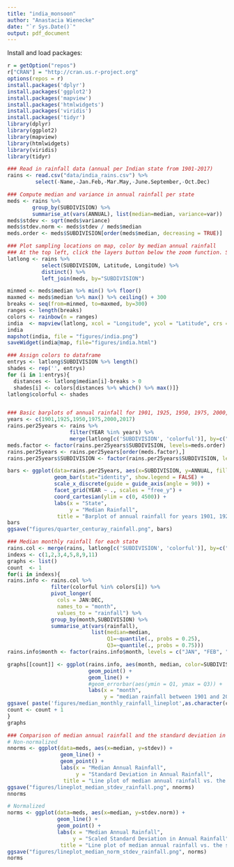 ```yaml
---
title: "india_monsoon"
author: "Anastacia Wienecke"
date: "`r Sys.Date()`"
output: pdf_document
---
```


Install and load packages:

```r
r = getOption("repos")
r["CRAN"] = "http://cran.us.r-project.org"
options(repos = r)
install.packages('dplyr')
install.packages('ggplot2')
install.packages('mapview')
install.packages('htmlwidgets')
install.packages('viridis')
install.packages('tidyr')
library(dplyr)
library(ggplot2)
library(mapview)
library(htmlwidgets)
library(viridis)
library(tidyr)
```

```r
### Read in rainfall data (annual per Indian state from 1901-2017)
rains <- read.csv("data/india_rains.csv") %>% 
         select(-Name,-Jan.Feb,-Mar.May,-June.September,-Oct.Dec)

### Compute median and variance in annual rainfall per state
meds <- rains %>%
        group_by(SUBDIVISION) %>%
        summarise_at(vars(ANNUAL), list(median=median, variance=var))
meds$stdev <- sqrt(meds$variance)
meds$stdev.norm <- meds$stdev / meds$median
meds.order <- meds$SUBDIVISION[order(meds$median, decreasing = TRUE)]
```


```r
### Plot sampling locations on map, color by median annual rainfall
### At the top left, click the layers button below the zoom function. Select "Esri.WorldImagery" to see the satellite view.
latlong <- rains %>%
           select(SUBDIVISION, Latitude, Longitude) %>%
           distinct() %>%
           left_join(meds, by="SUBDIVISION")

minmed <- meds$median %>% min() %>% floor()
maxmed <- meds$median %>% max() %>% ceiling() + 300
breaks <- seq(from=minmed, to=maxmed, by=300)
ranges <- length(breaks)
colors <- rainbow(n = ranges)
india  <- mapview(latlong, xcol = "Longitude", ycol = "Latitude", crs = 4269, grid = FALSE, zcol="median", col.regions = colors, at = breaks)
india
mapshot(india, file = "figures/india.png")
saveWidget(india@map, file="figures/india.html")
```

``` r
### Assign colors to dataframe
entrys <- latlong$SUBDIVISION %>% length()
shades <- rep('', entrys)
for (i in 1:entrys){
  distances <- latlong$median[i]-breaks > 0
  shades[i] <- colors[distances %>% which() %>% max()]}
latlong$colorful <- shades


### Basic barplots of annual rainfall for 1901, 1925, 1950, 1975, 2000, and 2017
years <- c(1901,1925,1950,1975,2000,2017)
rains.per25years <- rains %>%
                    filter(YEAR %in% years) %>%
                    merge(latlong[c('SUBDIVISION', 'colorful')], by=c("SUBDIVISION"))
meds.factor <- factor(rains.per25years$SUBDIVISION, levels=meds.order)
rains.per25years <- rains.per25years[order(meds.factor),]
rains.per25years$SUBDIVISION <- factor(rains.per25years$SUBDIVISION, levels = meds.order)

bars <- ggplot(data=rains.per25years, aes(x=SUBDIVISION, y=ANNUAL, fill=colorful)) +
               geom_bar(stat="identity", show.legend = FALSE) +
               scale_x_discrete(guide = guide_axis(angle = 90)) +
               facet_grid(YEAR ~ ., scales = "free_y") +
               coord_cartesian(ylim = c(0, 4500)) +
               labs(x = "State",
                    y = "Median Rainfall",
                title = "Barplot of annual rainfall for years 1901, 1925, 1950, 1975, 2000, and 2017")
bars
ggsave("figures/quarter_centuray_rainfall.png", bars)
```

``` r
### Median monthly rainfall for each state
rains.col <- merge(rains, latlong[c('SUBDIVISION', 'colorful')], by=c("SUBDIVISION"))
indexs <- c(1,2,3,4,5,8,9,11)
graphs <- list()
count  <- 1
for(i in indexs){
rains.info <- rains.col %>%
              filter(colorful %in% colors[i]) %>%
              pivot_longer(
                cols = JAN:DEC,
                names_to = "month",
                values_to = "rainfall") %>%
              group_by(month,SUBDIVISION) %>%
              summarise_at(vars(rainfall), 
                           list(median=median,
                                Q1=~quantile(., probs = 0.25),
                                Q3=~quantile(., probs = 0.75)))
rains.info$month <- factor(rains.info$month, levels = c("JAN", "FEB", "MAR", "APR", "MAY", "JUN", "JUL", "AUG", "SEP", "OCT", "NOV", "DEC"))

graphs[[count]] <- ggplot(rains.info, aes(month, median, color=SUBDIVISION, group=SUBDIVISION)) +
                          geom_point() +
                          geom_line() +
                          #geom_errorbar(aes(ymin = Q1, ymax = Q3)) +
                          labs(x = "month",
                               y = "median rainfall between 1901 and 2017")
ggsave( paste('figures/median_monthly_rainfall_lineplot',as.character(count),'.png', sep=''), graphs[[count]] )
count <- count + 1 
}
graphs
```

``` r
### Comparison of median annual rainfall and the standard deviation in annual rainfall
# Non-normalized
nnorms <- ggplot(data=meds, aes(x=median, y=stdev)) +
                 geom_line() +
                 geom_point() +
                 labs(x = "Median Annual Rainfall",
                      y = "Standard Deviation in Annual Rainfall",
                  title = "Line plot of median annual rainfall vs. the standard deviation in annual rainfall")
ggsave("figures/lineplot_median_stdev_rainfall.png", nnorms)
nnorms

# Normalized
norms <- ggplot(data=meds, aes(x=median, y=stdev.norm)) +
                geom_line() +
                geom_point() +
                labs(x = "Median Annual Rainfall",
                     y = "Scaled Standard Deviation in Annual Rainfall",
                 title = "Line plot of median annual rainfall vs. the scaled standard deviation in annual rainfall\n(standard deviation divided by median)")
ggsave("figures/lineplot_median_norm_stdev_rainfall.png", norms)
norms
```
